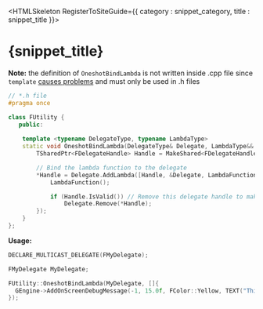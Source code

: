 

<HTMLSkeleton RegisterToSiteGuide={{ category : snippet_category, title : snippet_title }}>

<H1>{snippet_title}</H1>

**Note:**  the definition of `OneshotBindLambda` is not written inside .cpp file since `template` [causes problems][1] and must only be used in .h files

```cpp
// *.h file
#pragma once

class FUtility {
   public:
   
    template <typename DelegateType, typename LambdaType>
    static void OneshotBindLambda(DelegateType& Delegate, LambdaType&& LambdaFunction) {
        TSharedPtr<FDelegateHandle> Handle = MakeShared<FDelegateHandle>();

        // Bind the lambda function to the delegate
        *Handle = Delegate.AddLambda([Handle, &Delegate, LambdaFunction]() {
            LambdaFunction();

            if (Handle.IsValid()) // Remove this delegate handle to make it one-shot
                Delegate.Remove(*Handle);
        });
    }
};
```

**Usage:**
```cpp
DECLARE_MULTICAST_DELEGATE(FMyDelegate);

FMyDelegate MyDelegate;

FUtility::OneshotBindLambda(MyDelegate, []{
  GEngine->AddOnScreenDebugMessage(-1, 15.0f, FColor::Yellow, TEXT("This will be invoked only once!"));
});
```

[1]: https://stackoverflow.com/questions/115703/storing-c-template-function-definitions-in-a-cpp-file
</HTMLSkeleton>

